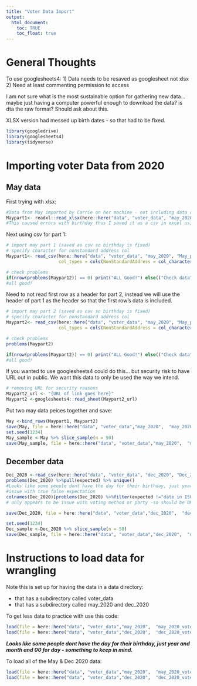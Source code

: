 ```yaml
---
title: "Voter Data Import"
output: 
  html_document:
    toc: TRUE
    toc_float: true
---
```



# General Thoughts

To use googlesheets4:
1) Data needs to be resaved as googlesheet not xlsx 
2) Need at least commenting permission to access

I am not sure what is the most sustainable option for gathering new data... maybe just having a computer powerful enough to download the data? is dta the raw format? Should ask about this.

XLSX version had messed up birth dates - so that had to be fixed.


```r
library(googledrive)
library(googlesheets4)
library(tidyverse)
```

# Importing voter Data from 2020 

## May data

First trying with xlsx:

```r
#Data from May imported by Carrie on her machine - not including data on GitHub for security reasons
Maypart1<- readxl::read_xlsx(here::here("data", "voter_data", "may_2020", "May_part1.xlsx"))
#This caused errors with birthday thus I saved it as a csv in excel using the xlsx file which is used in the next chunk
```

Next using csv for part 1:

```r
# import may part 1 (saved as csv so birthday is fixed) 
# specify character for nonstandard address col
Maypart1<- read_csv(here::here("data", "voter_data", "may_2020", "May_part1.csv"), 
                    col_types = cols(NonStandardAddress = col_character()))

# check problems
if(nrow(problems(Maypar12)) == 0) print("ALL Good!") else(("Check data"))
#all good!
```

Need to not read first row as a header for part 2, instead we will use the header of part 1 as the header so that the first row's data is included.

```r
# import may part 2 (saved as csv so birthday is fixed) 
# specify character for nonstandard address col
Maypart2<- read_csv(here::here("data", "voter_data", "may_2020", "May_part2.csv"), col_names = colnames(Maypart1),
                    col_types = cols(NonStandardAddress = col_character()))

# check problems
problems(Maypart2)

if(nrow(problems(Maypart2)) == 0) print("ALL Good!") else(("Check data"))
#all good!
```



If you wanted to use googlesheets4 could do this... but security risk to have URL out in public. We want this data to only be used the way we intend.

```r
# removing URL for security reasons
Maypart2_url <- "{URL of link goes here}"
Maypart2 <-googlesheets4::read_sheet(Maypart2_url)
```

Put two may data peices together and save:

```r
May <-bind_rows(Maypart1, Maypart2)
save(May, file = here::here("data", "voter_data","may_2020",  "may_2020_voter_data.rda"))
set.seed(1234)
May_sample <-May %>% slice_sample(n = 50)
save(May_sample, file = here::here("data", "voter_data","may_2020",  "may_2020_voter_data_random_subset.rda"))
```



## December data

```r
Dec_2020 <-read_csv(here::here("data", "voter_data", "dec_2020", "Dec_2020.csv"))
problems(Dec_2020) %>%pull(expected) %>% unique()
#Looks like some people dont have the day for their birthday, just year and month and 00 for day.
#issue with true false expectation
colnames(Dec_2020)[problems(Dec_2020) %>%filter(expected !="date in ISO8601" ) %>% pull(col) %>% unique()]
# only appears to be issue with voting method or party -so should be OK

save(Dec_2020, file = here::here("data", "voter_data","dec_2020",  "dec_2020_voter_data.rda"))

set.seed(1234)
Dec_sample <-Dec_2020 %>% slice_sample(n = 50)
save(Dec_sample, file = here::here("data", "voter_data","dec_2020",  "dec_2020_voter_data_random_subset.rda"))
```

# Instructions to load data for wrangling
Note this is set up for having the data in a data directory:

- that has a subdirectory called voter_data
- that has a subdirectory called may_2020 and dec_2020


To get less data to practice with use this code:

```r
load(file = here::here("data", "voter_data","may_2020",  "may_2020_voter_data_random_subset.rda"))
load(file = here::here("data", "voter_data","dec_2020",  "dec_2020_voter_data_random_subset.rda"))

```


***Looks like some people dont have the day for their birthday, just year and month and 00 for day - something to keep in mind.***


To load all of the May & Dec 2020 data:

```r
load(file = here::here("data", "voter_data","may_2020",  "may_2020_voter_data.rda"))
load(file = here::here("data", "voter_data","dec_2020",  "dec_2020_voter_data.rda"))
```





